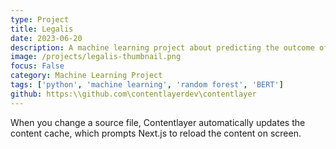 ```yaml
---
type: Project
title: Legalis
date: 2023-06-20
description: A machine learning project about predicting the outcome of court cases.
image: /projects/legalis-thumbnail.png
focus: False
category: Machine Learning Project
tags: ['python', 'machine learning', 'random forest', 'BERT']
github: https:\\github.com\contentlayerdev\contentlayer
---
```


When you change a source file, Contentlayer automatically updates the content cache, which prompts Next.js to reload the content on screen.